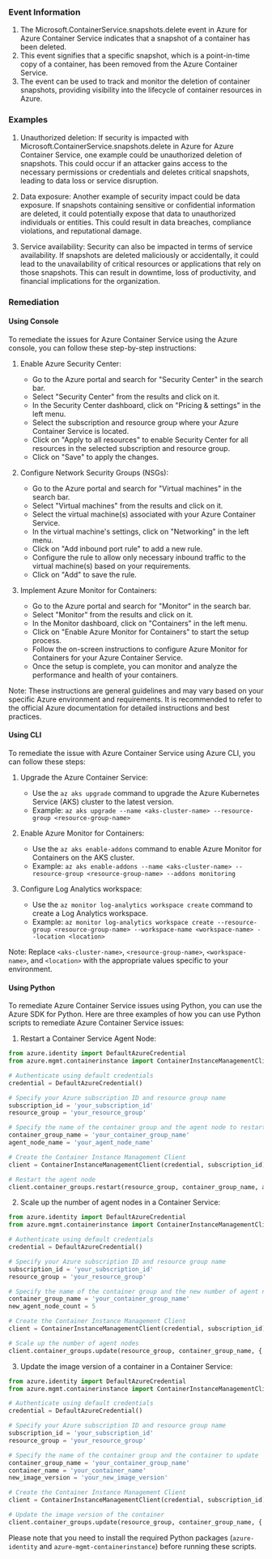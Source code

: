 
### Event Information

1. The Microsoft.ContainerService.snapshots.delete event in Azure for Azure Container Service indicates that a snapshot of a container has been deleted.
2. This event signifies that a specific snapshot, which is a point-in-time copy of a container, has been removed from the Azure Container Service.
3. The event can be used to track and monitor the deletion of container snapshots, providing visibility into the lifecycle of container resources in Azure.


### Examples

1. Unauthorized deletion: If security is impacted with Microsoft.ContainerService.snapshots.delete in Azure for Azure Container Service, one example could be unauthorized deletion of snapshots. This could occur if an attacker gains access to the necessary permissions or credentials and deletes critical snapshots, leading to data loss or service disruption.

2. Data exposure: Another example of security impact could be data exposure. If snapshots containing sensitive or confidential information are deleted, it could potentially expose that data to unauthorized individuals or entities. This could result in data breaches, compliance violations, and reputational damage.

3. Service availability: Security can also be impacted in terms of service availability. If snapshots are deleted maliciously or accidentally, it could lead to the unavailability of critical resources or applications that rely on those snapshots. This can result in downtime, loss of productivity, and financial implications for the organization.

### Remediation

#### Using Console

To remediate the issues for Azure Container Service using the Azure console, you can follow these step-by-step instructions:

1. Enable Azure Security Center:
   - Go to the Azure portal and search for "Security Center" in the search bar.
   - Select "Security Center" from the results and click on it.
   - In the Security Center dashboard, click on "Pricing & settings" in the left menu.
   - Select the subscription and resource group where your Azure Container Service is located.
   - Click on "Apply to all resources" to enable Security Center for all resources in the selected subscription and resource group.
   - Click on "Save" to apply the changes.

2. Configure Network Security Groups (NSGs):
   - Go to the Azure portal and search for "Virtual machines" in the search bar.
   - Select "Virtual machines" from the results and click on it.
   - Select the virtual machine(s) associated with your Azure Container Service.
   - In the virtual machine's settings, click on "Networking" in the left menu.
   - Click on "Add inbound port rule" to add a new rule.
   - Configure the rule to allow only necessary inbound traffic to the virtual machine(s) based on your requirements.
   - Click on "Add" to save the rule.

3. Implement Azure Monitor for Containers:
   - Go to the Azure portal and search for "Monitor" in the search bar.
   - Select "Monitor" from the results and click on it.
   - In the Monitor dashboard, click on "Containers" in the left menu.
   - Click on "Enable Azure Monitor for Containers" to start the setup process.
   - Follow the on-screen instructions to configure Azure Monitor for Containers for your Azure Container Service.
   - Once the setup is complete, you can monitor and analyze the performance and health of your containers.

Note: These instructions are general guidelines and may vary based on your specific Azure environment and requirements. It is recommended to refer to the official Azure documentation for detailed instructions and best practices.

#### Using CLI

To remediate the issue with Azure Container Service using Azure CLI, you can follow these steps:

1. Upgrade the Azure Container Service: 
   - Use the `az aks upgrade` command to upgrade the Azure Kubernetes Service (AKS) cluster to the latest version.
   - Example: `az aks upgrade --name <aks-cluster-name> --resource-group <resource-group-name>`

2. Enable Azure Monitor for Containers:
   - Use the `az aks enable-addons` command to enable Azure Monitor for Containers on the AKS cluster.
   - Example: `az aks enable-addons --name <aks-cluster-name> --resource-group <resource-group-name> --addons monitoring`

3. Configure Log Analytics workspace:
   - Use the `az monitor log-analytics workspace create` command to create a Log Analytics workspace.
   - Example: `az monitor log-analytics workspace create --resource-group <resource-group-name> --workspace-name <workspace-name> --location <location>`

Note: Replace `<aks-cluster-name>`, `<resource-group-name>`, `<workspace-name>`, and `<location>` with the appropriate values specific to your environment.

#### Using Python

To remediate Azure Container Service issues using Python, you can use the Azure SDK for Python. Here are three examples of how you can use Python scripts to remediate Azure Container Service issues:

1. Restart a Container Service Agent Node:
```python
from azure.identity import DefaultAzureCredential
from azure.mgmt.containerinstance import ContainerInstanceManagementClient

# Authenticate using default credentials
credential = DefaultAzureCredential()

# Specify your Azure subscription ID and resource group name
subscription_id = 'your_subscription_id'
resource_group = 'your_resource_group'

# Specify the name of the container group and the agent node to restart
container_group_name = 'your_container_group_name'
agent_node_name = 'your_agent_node_name'

# Create the Container Instance Management Client
client = ContainerInstanceManagementClient(credential, subscription_id)

# Restart the agent node
client.container_groups.restart(resource_group, container_group_name, agent_node_name)
```

2. Scale up the number of agent nodes in a Container Service:
```python
from azure.identity import DefaultAzureCredential
from azure.mgmt.containerinstance import ContainerInstanceManagementClient

# Authenticate using default credentials
credential = DefaultAzureCredential()

# Specify your Azure subscription ID and resource group name
subscription_id = 'your_subscription_id'
resource_group = 'your_resource_group'

# Specify the name of the container group and the new number of agent nodes
container_group_name = 'your_container_group_name'
new_agent_node_count = 5

# Create the Container Instance Management Client
client = ContainerInstanceManagementClient(credential, subscription_id)

# Scale up the number of agent nodes
client.container_groups.update(resource_group, container_group_name, {'agent_pool_profiles': [{'count': new_agent_node_count}]})
```

3. Update the image version of a container in a Container Service:
```python
from azure.identity import DefaultAzureCredential
from azure.mgmt.containerinstance import ContainerInstanceManagementClient

# Authenticate using default credentials
credential = DefaultAzureCredential()

# Specify your Azure subscription ID and resource group name
subscription_id = 'your_subscription_id'
resource_group = 'your_resource_group'

# Specify the name of the container group and the container to update
container_group_name = 'your_container_group_name'
container_name = 'your_container_name'
new_image_version = 'your_new_image_version'

# Create the Container Instance Management Client
client = ContainerInstanceManagementClient(credential, subscription_id)

# Update the image version of the container
client.container_groups.update(resource_group, container_group_name, {'containers': [{'name': container_name, 'image': new_image_version}]})
```

Please note that you need to install the required Python packages (`azure-identity` and `azure-mgmt-containerinstance`) before running these scripts.

